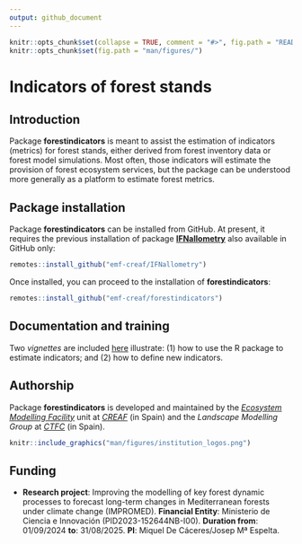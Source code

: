 ```yaml
---
output: github_document
---
```


```r
knitr::opts_chunk$set(collapse = TRUE, comment = "#>", fig.path = "README-")
knitr::opts_chunk$set(fig.path = "man/figures/")
```

# Indicators of forest stands

## Introduction

Package **forestindicators** is meant to assist the estimation of indicators (metrics) for forest stands, either derived from forest inventory data or forest model simulations. Most often, those indicators will estimate the provision of forest ecosystem services, but the package can be understood more generally as a platform to estimate forest metrics.

## Package installation

Package **forestindicators** can be installed from GitHub. At present, it requires the previous installation of package [**IFNallometry**](https://emf-creaf.github.io/IFNallometry/index.html) also available in GitHub only:

```r
remotes::install_github("emf-creaf/IFNallometry")
```

Once installed, you can proceed to the installation of **forestindicators**:
```r
remotes::install_github("emf-creaf/forestindicators")
```

## Documentation and training

Two *vignettes* are included [here](https://emf-creaf.github.io/forestindicators/articles/) illustrate: (1) how to use the R package to estimate indicators; and (2) how to define new indicators.


## Authorship

Package **forestindicators** is developed and maintained by the [*Ecosystem Modelling Facility*](https://emf.creaf.cat) unit at [*CREAF*](https://www.creaf.cat/) (in Spain) and the *Landscape Modelling Group* at [*CTFC*](https://www.ctfc.cat/) (in Spain).

```r
knitr::include_graphics("man/figures/institution_logos.png")
```

## Funding

+ **Research project**: Improving the modelling of key forest dynamic
processes to forecast long-term changes in Mediterranean forests under climate change (IMPROMED). **Financial Entity**: Ministerio de Ciencia e Innovación (PID2023-152644NB-I00). **Duration from**: 01/09/2024 **to**: 31/08/2025. **PI**: Miquel De Cáceres/Josep Mª Espelta.

